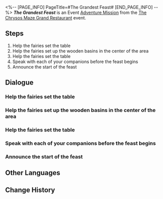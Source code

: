 <%-- [PAGE_INFO]
PageTitle=#The Grandest Feast#
[END_PAGE_INFO] --%>
{{Stub|Dialogue.}}
{{Mission Infobox
|id            = 8035105
|title         = 
|image         = {{subst:void|<!--$UPLOAD:<<SpriteOutput/Chronicle/8035105_f.png>-<Mission The Grandest Feast Stelle.png>-<Fate's Atlas Images>>-->}}{{subst:void|<!--$UPLOAD:<<SpriteOutput/Chronicle/8035105_m.png>-<Mission The Grandest Feast Caelus.png>-<Fate's Atlas Images>>-->}}
<gallery>
Mission The Grandest Feast Stelle.png|Stelle
Mission The Grandest Feast Caelus.png|Caelus
</gallery>
|type          = Adventure
|event_name    = The Chrysos Maze Grand Restaurant
|chapter       = The Chrysos Maze Grand Restaurant
|requirements  = [[Adventure Mission]] ''[[Crops and Magical Alchemy]]'' completed
|summary       = The grandest feast has officially begun! Fairies and companions are all immersed in the lively, festive atmosphere. Without a doubt, everyone has spent an unforgettable time in the Membrance Maze. May this feast never end.
|characters    = Trailblazer
|startLocation = [[Amphoreus]] - [[Aedes Elysiae]]
|world         = Amphoreus
|area          = Aedes Elysiae
|prev          = Crops and Magical Alchemy
|next          = Here and Back Again
|rewards       = Trailblaze EXP*300; Stellar Jade*20; Traveler's Guide*3; Refined Aether*3; Credit*30,000
}}
'''''The Grandest Feast''''' is an Event [[Adventure Mission]] from the [[The Chrysos Maze Grand Restaurant]] event.

==Steps==
# Help the fairies set the table
# Help the fairies set up the wooden basins in the center of the area
# Help the fairies set the table
# Speak with each of your companions before the feast begins
# Announce the start of the feast

<!--
==Gameplay Notes==

--><!--
==Trial Character==

-->
==Dialogue==
{{Stub Dialogue}}
{{Dialogue End}}

===Help the fairies set the table{{subst:void|<!--803510502-->}}===
{{Mission Description|type=adventure|location=Aedes Elysiae|update|Everyone's busy preparing for the feast, so you and Cyrene certainly can't just sit around. Go see what you can help out with.<br />Let's start by filling the table with delicious dishes!}}
{{Dialogue Start}}
:{{tx}}
{{Dialogue End}}

===Help the fairies set up the wooden basins in the center of the area{{subst:void|<!--803510506-->}}===
{{Mission Description|type=adventure|location=Aedes Elysiae|update|Everyone's busy preparing for the feast, so you and Cyrene certainly can't just sit around. Go see what you can help out with.<br />The fairies can't move those huge fruits, so help them arrange the wooden basins in the center!}}
{{Dialogue Start}}
:{{tx}}
{{Dialogue End}}

===Help the fairies set the table{{subst:void|<!--803510508-->}}===
{{Mission Description|type=adventure|location=Aedes Elysiae|update|Everyone's busy preparing for the feast, so you and Cyrene certainly can't just sit around. Go see what you can help out with.<br />Let's start by filling the table with delicious dishes!}}
{{Dialogue Start}}
:{{tx}}
{{Dialogue End}}

===Speak with each of your companions before the feast begins{{subst:void|<!--803510511-->}}===
{{Mission Description|type=adventure|location=Aedes Elysiae|update|Feast preparations are complete! Before starting, take a moment to chat with your fellow restaurant companions. Are they full of smiles and fond memories? Or left with concerns and unfulfilled wishes?}}
{{Dialogue Start}}
:{{tx}}
{{Dialogue End}}

===Announce the start of the feast{{subst:void|<!--803510516-->}}===
{{Mission Description|type=adventure|location=Aedes Elysiae|update|Everything's ready to go, time to kick off this feast. Forget the formalities, just dig in!}}
{{Dialogue Start}}
:{{tx}}
{{Dialogue End}}

==Other Languages==
{{Other Languages
|en   = The Grandest Feast
|zhs  = 最盛大的宴会
|zht  = 最盛大的宴會
|ja   = 最も盛大な宴
|ko   = 가장 성대한 연회
|es   = El banquete más grandioso
|fr   = Le plus grand banquet
|ru   = Величайший пир
|th   = งานเลี้ยงสุดยิ่งใหญ่อลังการ
|vi   = Bữa Tiệc Lớn Nhất
|de   = Das größte Festmahl
|id   = Pesta Termegah
|pt   = O Banquete Mais Grandioso
}}

==Change History==
{{Change History|3.5}}
